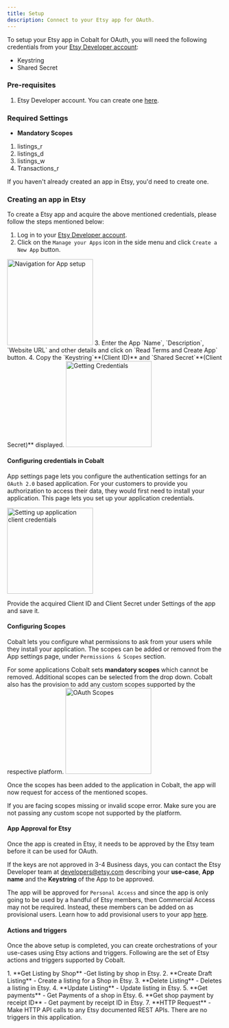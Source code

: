 ```yaml
---
title: Setup
description: Connect to your Etsy app for OAuth.
---
```

To setup your Etsy app in Cobalt for OAuth, you will need the following credentials from your [Etsy Developer account](https://www.etsy.com/developers):
- Keystring
- Shared Secret

### Pre-requisites

1. Etsy Developer account. You can create one [here](https://www.etsy.com/in-en/join).

### Required Settings

* **Mandatory Scopes** 
1. listings_r
2. listings_d
3. listings_w
4. Transactions_r

<Info>If you haven't already created an app in Etsy, you'd need to create one.</Info>

### Creating an app in Etsy

To create a Etsy app and acquire the above mentioned credentials, please follow the steps mentioned below:

1. Log in to your [Etsy Developer account](https://www.etsy.com/developers).
2. Click on the `Manage your Apps` icon in the side menu and click `Create a New App` button.
<img height="200" src="/images/Etsy/etsy_navigation.png" alt="Navigation for App setup"/>
3. Enter the App `Name`, `Description`, `Website URL` and other details and click on `Read Terms and Create App` button.
4. Copy the `Keystring`**(Client ID)** and `Shared Secret`**(Client Secret)** displayed.
<img height="200" src="/images/Etsy/etsy_credentials.png" alt="Getting Credentials"/>

#### Configuring credentials in Cobalt
App settings page lets you configure the authentication settings for an `OAuth 2.0` based application. For your customers to provide you authorization to access their data,
they would first need to install your application. This page lets you set up your application credentials.

<img height="200" src="/images/Etsy/etsy_cobalt.png" alt="Setting up application client credentials"/>

Provide the acquired Client ID and Client Secret under Settings of the app and save it.

#### Configuring Scopes
Cobalt lets you configure what permissions to ask from your users while they install your application. The scopes can be added or removed from the App settings page, under `Permissions & Scopes`
section. 

For some applications Cobalt sets **mandatory scopes** which cannot be removed. Additional scopes can be selected from the drop down. Cobalt also has the provision to add any 
custom scopes supported by the respective platform.
<img height="200" src="/images/Etsy/etsy_scopes.png" alt="OAuth Scopes"/>

Once the scopes has been added to the application in Cobalt, the app will now request for access of the mentioned scopes.

<Warning>
If you are facing scopes missing or invalid scope error. Make sure you are not passing any custom scope not supported by the platform.
</Warning>

#### App Approval for Etsy

Once the app is created in Etsy, it needs to be approved by the Etsy team before it can be used for OAuth.

If the keys are not approved in 3-4 Business days, you can contact the Etsy Developer team at developers@etsy.com describing your **use-case**, **App name** and the **Keystring** of the App to be approved.

The app will be approved for `Personal Access` and since the app is only going to be used by a handful of Etsy members, then Commercial Access may not be required. Instead, these members can be added on as provisional users.
<Tip>
Learn how to add provisional users to your app [here](https://groups.google.com/g/etsy-api-v2/c/_TA7DrM2uSU/m/rSs2INR9orQJ).
</Tip>

#### Actions and triggers
Once the above setup is completed, you can create orchestrations of your use-cases using Etsy actions and triggers. Following are the set of Etsy actions and triggers
supported by Cobalt.

<Tabs>
  <Tab title="Actions">
  <AccordionGroup>
  <Accordion title="Listings">
     1. **Get Listing by Shop** -Get listing by shop in Etsy.
     2. **Create Draft Listing** - Create a listing for a Shop in Etsy.
     3. **Delete Listing** - Deletes a listing in Etsy.
     4. **Update Listing** - Update listing in Etsy.
     </Accordion>
     <Accordion title="Payments">
     5. **Get payments** - Get Payments of a shop in Etsy.
     6. **Get shop payment by receipt ID** - Get payment by receipt ID in Etsy.
      </Accordion>
     <Accordion title="Others">
     7. **HTTP Request** - Make HTTP API calls to any Etsy documented REST APIs.
      </Accordion>
    </AccordionGroup>
  </Tab>
  
  <Tab title="Triggers">
        There are no triggers in this application.
  </Tab>
</Tabs>